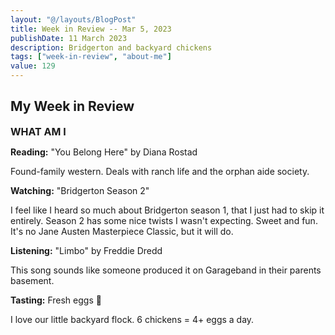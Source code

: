 ```yaml
---
layout: "@/layouts/BlogPost"
title: Week in Review -- Mar 5, 2023
publishDate: 11 March 2023
description: Bridgerton and backyard chickens
tags: ["week-in-review", "about-me"]
value: 129
---
```


## My Week in Review

<b style="font-size: 16px">WHAT AM I</b>

<b>Reading:</b> "You Belong Here" by Diana Rostad

Found-family western. Deals with ranch life and the orphan aide society.

<b>Watching:</b> "Bridgerton Season 2" 

I feel like I heard so much about Bridgerton season 1, that I just had to skip it entirely. Season 2 has some nice twists I wasn't expecting. Sweet and fun. It's no Jane Austen Masterpiece Classic, but it will do.

<b>Listening:</b> "Limbo" by Freddie Dredd

This song sounds like someone produced it on Garageband in their parents basement.

<b>Tasting:</b> Fresh eggs 🥚

I love our little backyard flock. 6 chickens = 4+ eggs a day.
